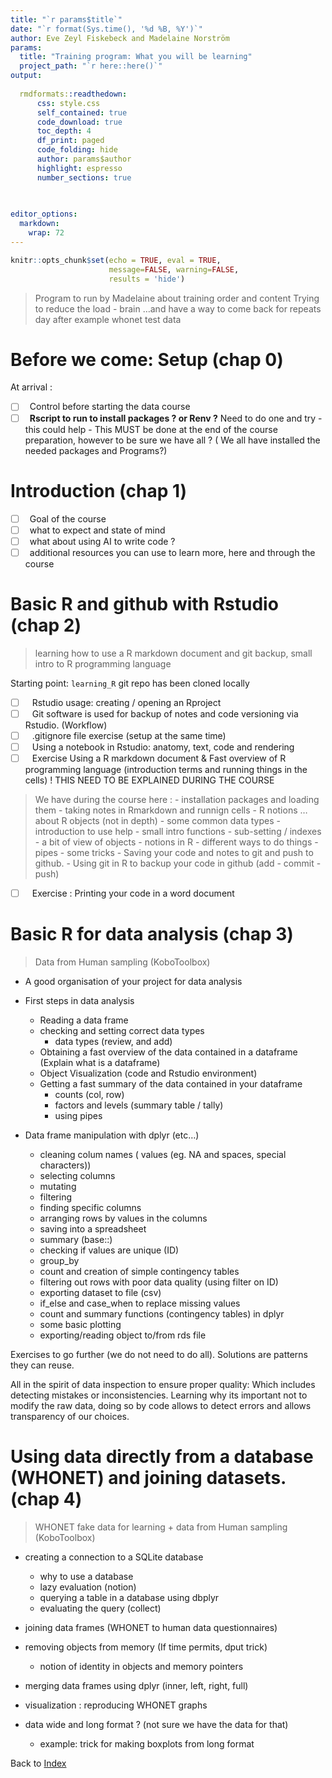 ---
title: "`r params$title`"
date: "`r format(Sys.time(), '%d %B, %Y')`"
author: Eve Zeyl Fiskebeck and Madelaine Norström
params:
  title: "Training program: What you will be learning" 
  project_path: "`r here::here()`"
output: 
  
  rmdformats::readthedown:
      css: style.css
      self_contained: true
      code_download: true
      toc_depth: 4
      df_print: paged
      code_folding: hide
      author: params$author
      highlight: espresso
      number_sections: true
      

  
editor_options: 
  markdown: 
    wrap: 72
---

```{r setup, include=FALSE}
knitr::opts_chunk$set(echo = TRUE, eval = TRUE, 
                      message=FALSE, warning=FALSE,
                      results = 'hide')
```

> Program to run by Madelaine about training order and content Trying to
> reduce the load - brain ...and have a way to come back for repeats day
> after example whonet test data

# Before we come: Setup (chap 0)

At arrival :

-   [ ]  Control before starting the data course
-   [ ]  **Rscript to run to install packages ? or Renv ?** Need to do one and try - this could help - This MUST be done at the end of the course preparation, however to be sure we have all ? ( We all have installed the needed packages and Programs?)


# Introduction (chap 1)

-   [ ]  Goal of the course
-   [ ]  what to expect and state of mind
-   [ ]  what about using AI to write code ?
-   [ ]  additional resources you can use to learn more, here and
    through the course

# Basic R and github with Rstudio (chap 2)
 
 > learning how to use a R markdown document and git backup, small intro to R programming language

Starting point: `learning_R` git repo has been cloned locally

-   [ ]   Rstudio usage: creating / opening an Rproject
-   [ ]   Git software is used for backup of notes and code versioning via Rstudio. (Workflow)
-   [ ]   .gitignore file exercise (setup at the same time)
-   [ ]   Using a notebook in Rstudio: anatomy, text, code and rendering
-   [ ]   Exercise Using a R markdown document & Fast overview of R programming language (introduction terms and running things in the cells) ! THIS NEED TO BE EXPLAINED DURING THE COURSE 

> We have during the course here : 
- installation packages and loading them
- taking notes in Rmarkdown and runnign cells
- R notions ...about R objects (not in depth)
  -   some common data types
  -   introduction to use help
  -   small intro functions
  -   sub-setting / indexes
  -   a bit of view of objects
  -   notions in R - different ways to do things
  -   pipes 
  -   some tricks 
  -   Saving your code and notes to git and push to github.
- Using git in R to backup your code in github (add - commit - push)
  
-   [ ]   Exercise : Printing your code in a word document


# Basic R for data analysis (chap 3)

> Data from Human sampling (KoboToolbox)

-   A good organisation of your project for data analysis

-   First steps in data analysis

    -   Reading a data frame
    -   checking and setting correct data types
        -   data types (review, and add)
    -   Obtaining a fast overview of the data contained in a dataframe (Explain what is a dataframe)
    -   Object Visualization (code and Rstudio environment)
    -   Getting a fast summary of the data contained in your dataframe
        -   counts (col, row)
        -   factors and levels (summary table / tally)
        -   using pipes

-   Data frame manipulation with dplyr (etc...)

    -   cleaning colum names ( values (eg. NA and spaces, special characters))
    -   selecting columns
    -   mutating
    -   filtering
    -   finding specific columns
    -   arranging rows by values in the columns  
    -   saving into a spreadsheet 
    -   summary (base::)
    -   checking if values are unique (ID)
    -   group_by
    -   count and creation of simple contingency tables
    -   filtering out rows with poor data quality (using filter on ID) 
    -   exporting dataset to file (csv)
    -   if_else and case_when to replace missing values
    -   count and summary functions (contingency tables) in dplyr
    -   some basic plotting
    -   exporting/reading object to/from rds file

Exercises to go further (we do not need to do all). 
Solutions are patterns they can reuse.   
    
All in the spirit of data inspection to ensure proper quality: Which includes 
detecting mistakes or inconsistencies. 
Learning why its important not to modify the 
raw data, doing so by code allows to detect errors and allows transparency
of our choices. 
    

# Using data directly from a database (WHONET) and joining datasets. (chap 4)


> WHONET fake data for learning + data from Human sampling (KoboToolbox)

- creating a connection to a SQLite database
  - why to use a database
  - lazy evaluation (notion)
  - querying a table in a database using dbplyr
  - evaluating the query (collect) 
-   joining data frames (WHONET to human data questionnaires)
- removing objects from memory (If time permits, dput trick)
  - notion of identity in objects and memory pointers 
  
-   merging data frames using dplyr (inner, left, right, full)


-   visualization : reproducing WHONET graphs

-   data wide and long format ? (not sure we have the data for that)
    -   example: trick for making boxplots from long format


<!-- I  think it will be actually more than enough material 

## Eventually

-   pulling from github - recovery of what has been done and
    collaboration
-   github and Zenodo - can show them article
-   writing functions using dplyr / tidyverse ... oops

? - decimals ... warning ! not done -\> do that during transformation -
--> 

Back to [Index](../index.html)
